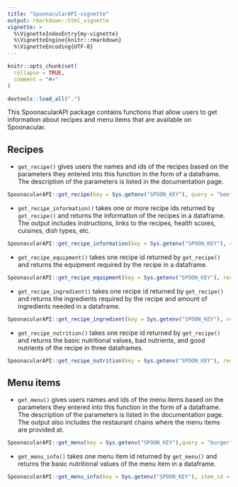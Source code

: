 ```yaml
---
title: "SpoonacularAPI-vignette"
output: rmarkdown::html_vignette
vignette: >
  %\VignetteIndexEntry{my-vignette}
  %\VignetteEngine{knitr::rmarkdown}
  %\VignetteEncoding{UTF-8}
---
```


```r
knitr::opts_chunk$set(
  collapse = TRUE,
  comment = "#>"
)
```

```r
devtools::load_all(".")
```

This SpoonacularAPI package contains functions that allow users to get information about recipes and menu items that are available on Spoonacular.

## Recipes

* `get_recipe()` gives users the names and ids of the recipes based on the parameters they entered into this function in the form of a dataframe. The description of the parameters is listed in the documentation page.

```r
SpoonacularAPI::get_recipe(key = Sys.getenv("SPOON_KEY"), query = "beef" ,number = 10)
```

* `get_recipe_information()` takes one or more recipe ids returned by `get_recipe()` and returns the information of the recipes in a dataframe. The output includes instructions, links to the recipes, health scores, cuisines, dish types, etc.

```r
SpoonacularAPI::get_recipe_information(key = Sys.getenv("SPOON_KEY"), recipe_ids = "509163,825127,600427")
```


* `get_recipe_equipment()` takes one recipe id returned by `get_recipe()` and returns the equipment required by the recipe in a dataframe.

```r
SpoonacularAPI::get_recipe_equipment(key = Sys.getenv("SPOON_KEY"), recipe_id = "753644")
```


* `get_recipe_ingredient()` takes one recipe id returned by `get_recipe()` and returns the ingredients required by the recipe and amount of ingredients needed in a dataframe. 

```r
SpoonacularAPI::get_recipe_ingredient(key = Sys.getenv("SPOON_KEY"), recipe_id = "753644")
```


* `get_recipe_nutrition()` takes one recipe id returned by `get_recipe()` and returns the basic nutritional values, bad nutrients, and good nutrients of the recipe in three dataframes. 

```r
SpoonacularAPI::get_recipe_nutrition(key = Sys.getenv("SPOON_KEY"), recipe_id = "753644")
```


## Menu items

* `get_menu()` gives users names and ids of the menu items based on the parameters they entered into this function in the form of a dataframe. The description of the parameters is listed in the documentation page. The output also includes the restaurant chains where the menu items are provided at.

```r
SpoonacularAPI::get_menu(key = Sys.getenv("SPOON_KEY"),query = "burger" ,number = 10)
```

* `get_menu_info()` takes one menu item id returned by `get_menu()` and returns the basic nutritional values of the menu item in a dataframe.

```r
SpoonacularAPI::get_menu_info(key = Sys.getenv("SPOON_KEY"), item_id = 419357)
```

